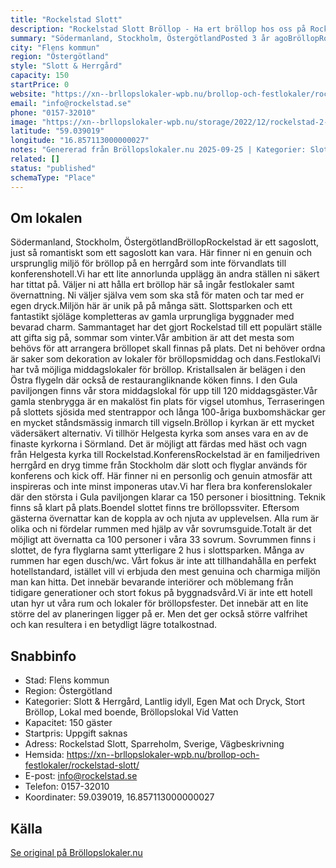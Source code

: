 ```yaml
---
title: "Rockelstad Slott"
description: "Rockelstad Slott Bröllop - Ha ert bröllop hos oss på Rockelstad Slott. Se vår fina Bröllopslokal. Skicka gärna en förfrågan så hjälper vi Er!"
summary: "Södermanland, Stockholm, ÖstergötlandPosted 3 år agoBröllopRockelstad är ett sagoslott, just så romantiskt som ett sagoslott kan vara. Här finner ni en genuin och ursprunglig miljö för bröllop på en…"
city: "Flens kommun"
region: "Östergötland"
style: "Slott & Herrgård"
capacity: 150
startPrice: 0
website: "https://xn--brllopslokaler-wpb.nu/brollop-och-festlokaler/rockelstad-slott/"
email: "info@rockelstad.se"
phone: "0157-32010"
image: "https://xn--brllopslokaler-wpb.nu/storage/2022/12/rockelstad-2-_Custom_.webp"
latitude: "59.039019"
longitude: "16.857113000000027"
notes: "Genererad från Bröllopslokaler.nu 2025-09-25 | Kategorier: Slott & Herrgård, Lantlig idyll, Egen Mat och Dryck, Stort Bröllop, Lokal med boende, Bröllopslokal Vid Vatten"
related: []
status: "published"
schemaType: "Place"
---
```


## Om lokalen

Södermanland, Stockholm, ÖstergötlandBröllopRockelstad är ett sagoslott, just så romantiskt som ett sagoslott kan vara. Här finner ni en genuin och ursprunglig miljö för bröllop på en herrgård som inte förvandlats till konferenshotell.Vi har ett lite annorlunda upplägg än andra ställen ni säkert har tittat på. Väljer ni att hålla ert bröllop här så ingår festlokaler samt övernattning. Ni väljer själva vem som ska stå för maten och tar med er egen dryck.Miljön här är unik på på många sätt. Slottsparken och ett fantastikt sjöläge kompletteras av gamla urprungliga byggnader med bevarad charm. Sammantaget har det gjort Rockelstad till ett populärt ställe att gifta sig på, sommar som vinter.Vår ambition är att det mesta som behövs för att arrangera bröllopet skall finnas på plats. Det ni behöver ordna är saker som dekoration av lokaler för bröllopsmiddag och dans.FestlokalVi har två möjliga middagslokaler för bröllop. Kristallsalen är belägen i den Östra flygeln där också de restaurangliknande köken finns. I den Gula paviljongen finns vår stora middagslokal för upp till 120 middagsgäster.Vår gamla stenbrygga är en makalöst fin plats för vigsel utomhus, Terraseringen på slottets sjösida med stentrappor och långa 100-åriga buxbomshäckar ger en mycket ståndsmässig inmarch till vigseln.Bröllop i kyrkan är ett mycket vädersäkert alternativ. Vi tillhör Helgesta kyrka som anses vara en av de finaste kyrkorna i Sörmland. Det är möjligt att färdas med häst och vagn från Helgesta kyrka till Rockelstad.KonferensRockelstad är en familjedriven herrgård en dryg timme från Stockholm där slott och flyglar används för konferens och kick off. Här finner ni en personlig och genuin atmosfär att inspireras och inte minst imponeras utav.Vi har flera bra konferenslokaler där den största i Gula paviljongen klarar ca 150 personer i biosittning. Teknik finns så klart på plats.BoendeI slottet finns tre bröllopssviter. Eftersom gästerna övernattar kan de koppla av och njuta av upplevelsen. Alla rum är olika och ni fördelar rummen med hjälp av vår sovrumsguide.Totalt är det möjligt att övernatta ca 100 personer i våra 33 sovrum. Sovrummen finns i slottet, de fyra flyglarna samt ytterligare 2 hus i slottsparken. Många av rummen har egen dusch/wc. Vårt fokus är inte att tillhandahålla en perfekt hotellstandard, istället vill vi erbjuda den mest genuina och charmiga miljön man kan hitta. Det innebär bevarande interiörer och möblemang från tidigare generationer och stort fokus på byggnadsvård.Vi är inte ett hotell utan hyr ut våra rum och lokaler för bröllopsfester. Det innebär att en lite större del av planeringen ligger på er. Men det ger också större valfrihet och kan resultera i en betydligt lägre totalkostnad.

## Snabbinfo

- Stad: Flens kommun
- Region: Östergötland
- Kategorier: Slott & Herrgård, Lantlig idyll, Egen Mat och Dryck, Stort Bröllop, Lokal med boende, Bröllopslokal Vid Vatten
- Kapacitet: 150 gäster
- Startpris: Uppgift saknas
- Adress: Rockelstad Slott, Sparreholm, Sverige, Vägbeskrivning
- Hemsida: https://xn--brllopslokaler-wpb.nu/brollop-och-festlokaler/rockelstad-slott/
- E-post: info@rockelstad.se
- Telefon: 0157-32010
- Koordinater: 59.039019, 16.857113000000027

## Källa

[Se original på Bröllopslokaler.nu](https://xn--brllopslokaler-wpb.nu/brollop-och-festlokaler/rockelstad-slott/)
